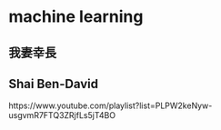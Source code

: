 # machine learning

::: {show-in="html"}
## 我妻幸長
:::

::: {show-in="pdf"}
\begin{CJK}{UTF8}{bsmi}
我妻幸長
\end{CJK}
:::

## Shai Ben-David

https://www.youtube.com/playlist?list=PLPW2keNyw-usgvmR7FTQ3ZRjfLs5jT4BO